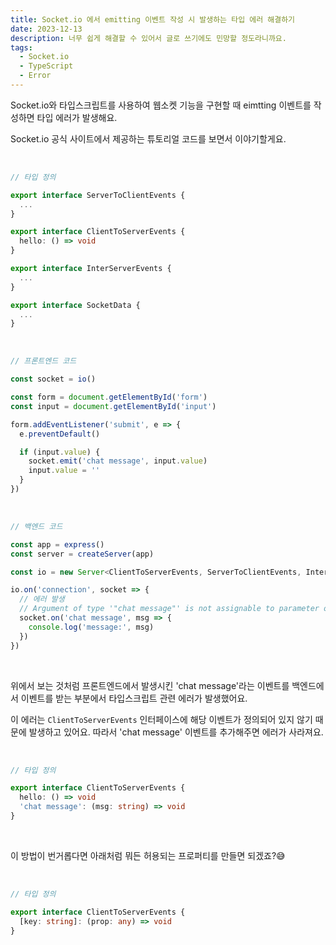 ```yaml
---
title: Socket.io 에서 emitting 이벤트 작성 시 발생하는 타입 에러 해결하기
date: 2023-12-13
description: 너무 쉽게 해결할 수 있어서 글로 쓰기에도 민망할 정도라니까요.
tags:
  - Socket.io
  - TypeScript
  - Error
---
```


Socket.io와 타입스크립트를 사용하여 웹소켓 기능을 구현할 때 eimtting 이벤트를 작성하면 타입 에러가 발생해요.

Socket.io 공식 사이트에서 제공하는 튜토리얼 코드를 보면서 이야기할게요.

<br />

```typescript
// 타입 정의

export interface ServerToClientEvents {
  ...
}

export interface ClientToServerEvents {
  hello: () => void
}

export interface InterServerEvents {
  ...
}

export interface SocketData {
  ...
}
```

<br />

```typescript
// 프론트엔드 코드

const socket = io()

const form = document.getElementById('form')
const input = document.getElementById('input')

form.addEventListener('submit', e => {
  e.preventDefault()

  if (input.value) {
    socket.emit('chat message', input.value)
    input.value = ''
  }
})
```

<br />

```typescript
// 백엔드 코드

const app = express()
const server = createServer(app)

const io = new Server<ClientToServerEvents, ServerToClientEvents, InterServerEvents, SocketData>(server)

io.on('connection', socket => {
  // 에러 발생
  // Argument of type '"chat message"' is not assignable to parameter of type 'ReservedOrUserEventNames<SocketReservedEventsMap, ClientToServerEvents>'.
  socket.on('chat message', msg => {
    console.log('message:', msg)
  })
})
```

<br />

위에서 보는 것처럼 프론트엔드에서 발생시킨 'chat message'라는 이벤트를 백엔드에서 이벤트를 받는 부분에서 타입스크립트 관련 에러가 발생했어요.

이 에러는 `ClientToServerEvents` 인터페이스에 해당 이벤트가 정의되어 있지 않기 때문에 발생하고 있어요. 따라서 'chat message' 이벤트를 추가해주면 에러가 사라져요.

<br />

```typescript
// 타입 정의

export interface ClientToServerEvents {
  hello: () => void
  'chat message': (msg: string) => void
}
```

<br />

이 방법이 번거롭다면 아래처럼 뭐든 허용되는 프로퍼티를 만들면 되겠죠?😅

<br />

```typescript
// 타입 정의

export interface ClientToServerEvents {
  [key: string]: (prop: any) => void
}
```
